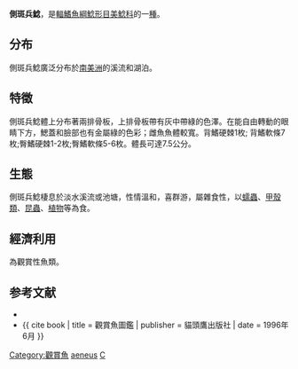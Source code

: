 {{Speciesbox
| name = 側斑兵鯰
| image = Corydoras aeneus 2.jpg
| image_width = 250px
| status = NE
| genus = Corydoras
| species = aeneus
| authority = [[Gill|Gill]], 1858
| synonyms = *''Callichthys aeneus''<br /><small>Gill, 1858</small>
*''Corydoras aeheus''<br /><small>Gill, 1858</small>
*''Corydoras aenaeus''<br /><small>Gill, 1858</small>
*''Corydoras macrosteus''<br /><small>Regan, 1912</small>
*''Corydoras microps''<br /><small>Eigenmann & Kennedy, 1903</small>
*''Corydoras schultzei''<br /><small>Holly, 1940</small>
*''Corydoras schulzei''<br /><small>Holly, 1940</small>
*''Corydoras venezuelanus''<br /><small>Ihering, 1911</small>
*''Hoplosoma aeneum''<br /><small>Gill, 1858</small>
}}

'''側斑兵鯰'''，是[[輻鰭魚綱|輻鰭魚綱]][[鯰形目|鯰形目]][[美鯰科|美鯰科]]的一[[種|種]]。

==分布==
側斑兵鯰廣泛分布於[[南美洲|南美洲]]的溪流和湖泊。

==特徵==
側斑兵鯰體上分布著兩排骨板，上排骨板帶有灰中帶綠的色澤。在能自由轉動的眼睛下方，鰓蓋和臉部也有金屬綠的色彩；雌魚魚體較寬。背鰭硬棘1枚; 背鰭軟條7枚;臀鰭硬棘1-2枚;臀鰭軟條5-6枚。體長可達7.5公分。

==生態==
側斑兵鯰棲息於淡水溪流或池塘，性情溫和，喜群游，屬雜食性，以[[蠕蟲|蠕蟲]]、[[甲殼類|甲殼類]]、[[昆蟲|昆蟲]]、[[植物|植物]]等為食。

==經濟利用==
為觀賞性魚類。

==参考文献==
{{refbegin}}
*{{FishBase_species|genus=Corydoras|species=aeneus|year=2012|month=7}}
*{{ cite book | title = 觀賞魚圖鑑 | publisher = 貓頭鷹出版社 | date = 1996年6月 }}
{{refend}}
{{Taxonbar|from=Q741269}}

[[Category:觀賞魚|Category:觀賞魚]]
[[Category:兵鯰屬|aeneus]]
[[Category:1858年描述的魚類|C]]